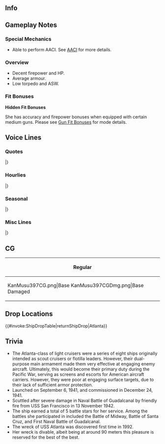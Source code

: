 ==Info==
{{KanmusuInfo|ID=397}}
{{KanmusuInfo|ID=397a}}

==Gameplay Notes==
===Special Mechanics===
* Able to perform AACI. See [[AACI]] for more details.

===Overview===
* Decent firepower and HP.
* Average armour.
* Low torpedo and ASW.

===Fit Bonuses===
{{:{{BASEPAGENAME}}/Equipment Bonuses}}
{{clear}}
'''Hidden Fit Bonuses'''

She has accuracy and firepower bonuses when equipped with certain medium guns. Please see [[Gun Fit Bonuses]] for mode details.

==Voice Lines==
===Quotes===
{{ShipquoteHeader}}
{{ShipquoteKai
|scenario = Introduction
|origin =How is everything? 私はAtlanta級防空巡洋艦、Atlanta。Brooklyn生まれ。あなた、提督さん？よろしくね。
|translation =How is everything? I'm the Atlanta-class anti-air cruiser, Atlanta. I'm from Brooklyn. Are you the Admiral? Nice to meet you.<ref>She was actually built in Kearny, New Jersey. She was commissioned in Brooklyn, New York.</ref>
}}
{{ShipquoteKai
|scenario = Introduction|kai = true
|origin =How is everything? 私はAtlanta級防空巡洋艦、Atlanta。来たよ。提督さん…まあ、今日も頑張ろうっか。
|translation =How is everything? I'm the Atlanta-class anti-air cruiser, Atlanta. Reporting in. Admiral... well, I guess I'll work hard today too.
}}
{{ShipquoteKai
|scenario = Library
|origin =私、Atlanta級軽巡、その一番艦、Atlanta。防空巡洋艦Atlantaの方が通りがいいかな？そう、防空巡の代名詞的な対空火力で、艦隊防空やっちゃうから。…って…あぁ、ごめん。夜戦っとかはちょっといいかな。まあ、いいじゃない。よろしくね。
|translation =I'm the first ship of the Atlanta-class light cruisers, Atlanta. I suppose it sounds better to say I'm the anti-air cruiser Atlanta? Yes, I'm an anti-air cruiser that is synonymous with anti-air power, so just leave the fleet's air defense to me... Eh... Ah, apologies. I suppose night battles are fine too. Oh well. I'll be in your care.
}}
{{ShipquoteKai
|scenario = Secretary 1
|origin =えぇ、私？いいけど。
|translation =Eh, me? Alright then.
}}
{{ShipquoteKai
|scenario = Secretary 1|kai = true
|origin =あぁ、私？いいけど。
|translation =Ah, me? Alright then.
}}
{{ShipquoteKai
|scenario = Secretary 2
|origin =もしかして、夜戦？だったら私はパス。
|translation =Is it a night battle? Then I'll pass.
}}
{{ShipquoteKai
|scenario = Secretary 3
|origin =Can I ask you something? あのさ、それって、どういう意味があるの？私の対空艤装に、なにか問題ある？
|translation =Can I ask you something? Hey, what do you think you're doing? Is there a problem with my anti-air rigging?
}}
{{ShipquoteKai
|scenario = Idle
|origin =日本のfleet、私は苦手かな。でも、わかってくると意外といいやつもいるよね。意外とね。
|translation =I'm not really good with the Japanese Fleet. But surprisingly, some of them are good people once you get to know them. What a surprise. 
}}
{{ShipquoteKai
|scenario = Secretary Married
|origin =Are you alright、提督さん？…そう？なら、まあ、いいけど。Coffee、ここに置くよ。
|translation =Are you alright, Admiral? ...Really? Well, that's fine then. I'll leave your coffee here.
}}
{{ShipquoteKai
|scenario = Wedding
|origin =提督さん、何？What’s up? えぇ？何これ？開けていいの？……ありゃ。まあ、いいんじゃない？Thanks、提督さん。私も、ありかな。
|translation =Admiral, what is it? What's up? Eh? What's this? Can I open it? ...Oh wow. Well, isn't this nice? Thanks, Admiral. I guess I'll accept.
}}
{{ShipquoteKai
|scenario = Looking At Scores
|origin =Information? いいけど。
|translation =You want information? Alright.
}}
{{ShipquoteKai
|scenario = Joining A Fleet
|origin =Are you OK? 防空巡、Atlanta、出撃するから。
|translation =Are you OK? anti-air cruiser, Atlanta, sortieing.
}}
{{ShipquoteKai
|scenario = Equipment 1
|origin =まあ、いいんじゃない。
|translation =Well, I suppose this is fine.
}}
{{ShipquoteKai
|scenario = Equipment 2
|origin =Thanks.
|translation =Thanks.
}}
{{ShipquoteKai
|scenario = Equipment 3
|origin =まあ、ここまではいいかな。
|translation =Well, I suppose this is enough.
}}
{{ShipquoteKai
|scenario = Supply
|origin =あぁ、thanks.
|translation =Ah, thanks.
}}
{{ShipquoteKai
|scenario = Docking Minor
|origin = シャワー 浴びてくる。
|translation =I'm going to take a shower.
}}
{{ShipquoteKai
|scenario = Docking Major
|origin =嫌だな、匂いついちゃう。少しお休み、もらうから。
|translation =Oh no, I stink. I'll go rest for a while.
}}
{{ShipquoteKai
|scenario = Construction
|origin =You know what? 出来たって。
|translation =You know what? It's complete.
}}
{{ShipquoteKai
|scenario = Returning From Sortie
|origin =戻ってこれた。疲れたね。
|translation =We've made it back. That was tiring.
}}
{{ShipquoteKai
|scenario = Starting A Sortie
|origin =私が旗艦？本当に？まあ、いいけど。Atlanta、抜錨。艦隊、前進。
|translation =I'm the flagship? Really? Well, alright then. Atlanta, setting off. Fleet, forwards.
}}
{{ShipquoteKai
|scenario = Battle Start
|origin =来ちゃったか…仕方ない。始めるよ。
|translation =They've come huh... No choice then. Let's begin.
}}
{{ShipquoteKai
|scenario = Attack
|origin =叩き落とせ。Fire! Fire!
|translation =Take them down. Fire! Fire!
}}
{{ShipquoteKai
|scenario = Air Battle/Daytime Spotting/Night Battle Attack
|origin =しっ！来んな、来んなよ！
|translation =Shoo! G-go away!
}}
{{ShipquoteKai
|scenario = Night Battle
|origin =夜戦か。いやなんだよね。悪い予感しかしないけど。
|translation =A night battle huh. I don't like this. I have a bad feeling about this.<ref>She was sunk by USS San Fransisco in the confusion of night battle.</ref>
}}
{{ShipquoteKai
|scenario = Night Battle|kai = true
|origin =えぇ？また夜戦？ごめん、私はパスだって。
|translation =Eh? Another night battle? Sorry, I said I'll pass.
}}
{{ShipquoteKai
|scenario = MVP
|origin =えぇ？わ、私？私が一番活躍したっての？ま、まあ、そうかな。そうみたい。いいんじゃない？
|translation =Eh? M-me? I'm the highest achiever? O-oh, I see. It does look like it. Isn't this fine?
}}
{{ShipquoteKai
|scenario = Minor Damage 1
|origin =あはぁ！何さ？
|translation =Ah! What was that?
}}
{{ShipquoteKai
|scenario = Minor Damage 2
|origin =直撃！？嘘でしょう！
|translation =A direct hit!? It can't be!
}}
{{ShipquoteKai
|scenario = Major Damage
|origin =消して、消して！火を消して！あぁ、水が…！もう！
|translation =Put it out, put it out! Put the fire out! Ah, the water is...! Jeez! 
}}
{{ShipquoteKai
|scenario = Sunk
|origin =だから…嫌だったの……この海は、深いのね。…Ironbottom Soundより…ずっと…
|translation =That's why I said... I didn't like it... This sea is deep. ...Far deeper... than Ironbottom Sound...
}}
|}
<references/>
{{clear}}

===Hourlies===
{{ShipquoteHeader|type = hourly}}
{{ShipquoteKai|kai = true
|scenario = 00:00
|origin =今日の秘書艦は私がやるよ。まあ、いいんじゃない？
|translation =I'll be the secretary ship today. Well, it's fine isn't it?
}}
{{ShipquoteKai|kai = true
|scenario = 01:00
|origin =1 o'clock. 夜は嫌だね。本当。
|translation = 1 o'clock. I really don't like the night.
}}
{{ShipquoteKai|kai = true
|scenario = 02:00
|origin =2 o'clock. 提督さんは夜はどうなの？あぁ、そう。まあ、いいけど。
|translation =2 o'clock. What do you think of the night, Admiral? Ah, I see. Well, that's fine too.
}}
{{ShipquoteKai|kai = true
|scenario = 03:00
|origin =3 o'clock. Coffeeほしくない？眠くなちゃった。あぁ、ごめん。入れてくれるんだ。
|translation =3 o'clock. Can you make some coffee? I'm getting sleepy. Ah, sorry. You did make some.
}}
{{ShipquoteKai|kai = true
|scenario = 04:00
|origin =4 o'clock. Coffee美味しい。Thanks。お代わりは私が入れるよ。
|translation =4 o'clock. The coffee was delicious. Thanks. I'll go make a another cup.
}}
{{ShipquoteKai|kai = true
|scenario = 05:00
|origin =5 o'clock. ありゃ、明るなってきた。はあぁー、もう朝か。Good morning、提督さん。
|translation =5 o'clock. Oh, it's getting bright. Aaaah, it's already morning. Good morning, Admiral.
}}
{{ShipquoteKai|kai = true
|scenario = 06:00
|origin =6 o'clock. Good morning。でも、少し眠いね。仕方ない。
|translation =6 o'clock. Good morning. But, I'm still a little sleepy. That's bound to happen.
}}
{{ShipquoteKai|kai = true
|scenario = 07:00
|origin =7 o'clock. さあ、morningは何にする？取ってきてあげるよ。卵はスクランブル でいい？
|translation =7 o'clock. Now, what would you like this morning? I'll get it for you. Would you like your eggs scrambled?
}}
{{ShipquoteKai|kai = true
|scenario = 08:00
|origin =8 o'clock. あぁ、私？私はフライドベーコンかな。基本だよ。そう、卵は二つね。
|translation =8 o'clock. Ah, me? I suppose I'll have fried bacon. That's a must. Yes, I'll have two eggs.
}}
{{ShipquoteKai|kai = true
|scenario = 09:00
|origin =9 o'clock. さあ、海に出ますか。Task forceを組む。空母は？重巡はどうする？
|translation =9 o'clock. Now shall we head out to sea? Let's put a task force together. Who will be the carriers? The heavy cruisers?
}}
{{ShipquoteKai|kai = true
|scenario = 10:00
|origin =10 o'clock. 対空演習？余裕、そんなの。相手はなに？Betty? Kate? あれは、知らないやつ。
|translation =10 o'clock. An anti-air exercise? I'm good at that. What will the targets be? Betty? Kate? I don't know that plane.<ref>She's referring to the [https://en.wikipedia.org/wiki/Mitsubishi_G4M Mitsubishi G4M "Betty"] and [https://en.wikipedia.org/wiki/Nakajima_B5N Nakajima B5N "Kate"].</ref>
}}
{{ShipquoteKai|kai = true
|scenario = 11:00
|origin =11 o'clock. まあ、なんだって落とすけど。えぇ、日本の駆逐艦？ん、そうね。ちょっと苦手かな。
|translation =11 o'clock. Well, I'll still shoot it down. Eh, Japanese destroyer? Hmmm, yeah. I'm not really good with them.<ref>She was torpedoed by either [[Ikazuchi]] or [[Inazuma]].</ref>
}}
{{ShipquoteKai|kai = true
|scenario = 12:00
|origin =Noon. よし、お昼だ。提督さん、lunch time。今日はAtlanta burgerでいい？なかなかいけるよ。
|translation =Noon. Alright, it's noon. Admiral, it's lunchtime. Would you like some of my special burgers for lunch? They're pretty good.
}}
{{ShipquoteKai|kai = true
|scenario = 13:00
|origin =1 o'clock. さあ、お昼のあとは少しお休みしない？まあ、いいじゃない？
|translation =1 o'clock. Now shall we have a short rest after lunch? Well, isn't it fine?
}}
{{ShipquoteKai|kai = true
|scenario = 14:00
|origin =2 o…あいつらは…日本の駆逐隊じゃ！？いや、あいつらは苦手。こっちくんなよ！えぇ！
|translation =2 o... They are... the Japanese Destroyer Division!? Well, I don't like them. Don't come near me! Eh!
}}
{{ShipquoteKai|kai = true
|scenario = 15:00
|origin =3…o'clock. H-hey、暁、how are you？そ、そう？何よりだわ。
|translation = 3... o'clock. H-hey, Akatsuki, how are you? I-is that so? That's good.
}}
{{ShipquoteKai|kai = true
|scenario = 16:00
|origin =4 o'clock. は、はい。Nightmare、今日も「ぽいぽい」言ってのね。まあ、いいけど。ふあぁ。
|translation =4 o'clock. H-hi. Nightmare, you're still going "poi, poi" today too. Well, that's fine. Whew.
}}
{{ShipquoteKai|kai = true
|scenario = 17:00
|origin =5 o'clock. あいつらやっといなくなった。提督さんもあんなのと毎日戯れて大変ね。そう？あぁ、夕日が…夜に…夜になっちゃうよ。
|translation =5 o'clock. They finally left. You must have your hands full dealing with that every day, Admiral. Really? Ah, the sun is setting... It's... it's almost nighttime.
}}
{{ShipquoteKai|kai = true
|scenario = 18:00
|origin =6 o'clock. やばい、夜だ。まじどうしよう？えぇ、夕食？それどころじゃないよ。
|translation =6 o'clock. Oh no, it's night. What should I do? Eh, dinner? Now's not the time for that.
}}
{{ShipquoteKai|kai = true
|scenario = 19:00
|origin =7 o'clock. やばい、日が完全に暮れた。戦闘態勢。えぇ、飯？レーションでも食べてて。
|translation =7 o'clock. Oh no, the sun has set. Battle stations. Eh, food? Just eat some rations.
}}
{{ShipquoteKai|kai = true
|scenario = 20:00
|origin =8…えぇ、来客？夜に…だれ！？ひ、比叡！やるき！？…えぇ？手作りカレーの差し入れ？Th-thanks。
|translation =8... Eh, a visitor? At this time... Who is it!? Hi-hiei! You want a fight!? ...Eh? You brought some homemade curry? Th-thanks.
}}
{{ShipquoteKai|kai = true
|scenario = 21:00
|origin =9 o'clock. Battleship比叡の差し入れだって。た、食べてみる？あぁ、美味しい。
|translation =9 o'clock. It's a gift from battleship Hiei. Sh-shall we try it? Ah, it's delicious.
}}
{{ShipquoteKai|kai = true
|scenario = 22:00
|origin =10 o'clock. 提督さん、そうなんだ。金剛のサポートレシピで。いや、まじありだった。
|translation =10 o'clock. Admiral, I see. It's Kongou's special recipe. No, it's really good.
}}
{{ShipquoteKai|kai = true
|scenario = 23:00
|origin =11 o'clock. 今日も色々あったね。明日はもっといい日になるよ。じゃ、good night。
|translation =11 o'clock. We did a lot today. I hope tomorrow will be an even better day. Then, good night.
}}
|}
<references/>
{{clear}}

===Seasonal===
{{SeasonalHeaderOld}}
{{SeasonalQuote
|scenario = [[Seasonal/Setsubun_2020|Setsubun 2020]]
|origin = いった。何？だれ？…あ・か・つ・き、てめ…いっ！今度はNightmare…てめらまとめて…うわぁ！
|translation =	Ouch. What's was that? Who did that? ...A-ka-tsu-ki, you little... Ow! Now it's you, Nightmare... Now listen here you little shits... Whoa!
|audio = Atlanta_Setsubun_2020_Secretary_1.mp3
|notes = 
}}
{{SeasonalQuote
|scenario = [[Seasonal/Valentine%27s_Day_2020|Valentine's Day 2020]]
|origin = あぁ、これ？なんかルールなの。まあ、いいけど。味は保証しないよ。どうぞ。
|translation =	Ah, this? I think it was some kind of rule. Well, fine then. I can't guarantee the taste. Here you go.
|audio = Atlanta_Valentines_2020_Secretary_1.mp3
|notes = 
}}
{{SeasonalQuote
|scenario = [[Seasonal/White_Day_2020|White Day 2020]]
|origin = あぁ、義理堅いね、提督さん。忘れてた。まあ、いいけど。へぇ、手作りなんだ？どれ、食べてみよう。あぁ、美味しい。
|translation =	Ah, you're really a stickler for protocol, Admiral. I already forgot about this. Well, it's fine. Hmm, so they're hand made? Let me try one. Ah, it's delicious.
|audio = Atlanta_White_Day_2020_Secretary_1.mp3
|notes = 
}}
{{SeasonalQuote
|scenario = [[Seasonal/Seventh_Anniversary|7th Anniversary]]
|origin = 7th Anniversaryなんだってね。You made it.
|translation =	So it's the 7th Anniversary. You made it.
|audio = Atlanta_7th_Anniversary_Secretary_1.mp3
|notes = 
}}
{{SeasonalQuote
|scenario = [[Seasonal/Rainy_Season_2020|Rainy Season 2020]]
|origin = あぁ、そのumbrellaいいじゃない？好きな感じ。提督さんの？へぇ、そうなんだ。
|translation =	Ah, isn't that umbrella nice? I like how it looks. Is it yours, Admiral? Hmmm, I see.
|audio = Atlanta_Rainy_Season_2020_Secretary_1.mp3
|notes = 
}}
{{SeasonalQuote
|scenario = [[Seasonal/Autumn_2020|Autumn 2020]]
|origin = 秋になると、やっぱ夜がちょっと怖くなるね。鎮守府秋祭り？はぁ、これが…こんな夜なら、あり…かな。
|translation =	When autumn comes, I kinda get a bit scared of the night. The Naval Base Autumn Festival? Hmmm, I think... I can handle... a night like this.
|audio = Atlanta_Autumn_2020_Secretary_1.mp3
|notes = 
}}
{{SeasonalQuote
|scenario = [[Seasonal/End_of_Year_2020|End of Year 2020]]
|origin = まあ、なんてな。一年なんとかもったね。何よりだわ。San Francisco、あんた、なにそれ？えぇ？箒？ 
|translation =	Well, you know. We've managed to make it through another year. Somehow. San Francisco, what's with that getup? Eh? A broom? 
|audio = Atlanta_Year_End_2020_Secretary_1.mp3
|notes = 
}}
{{SeasonalQuote
|scenario = [[Seasonal/Eighth_Anniversary|8th Anniversary]]
|origin = 8th Anniversaryなんだってね。You made it. Congrats.
|translation =	So it's the 8th Anniversary. You made it. Congrats.
|audio = Atlanta_8th Anniversary_Secretary_1.mp3
|notes = 
}}
|}<references/>

{{clear}}

===Misc Lines===
{{SeasonalHeaderOld}}
{{SeasonalQuote
|scenario = [[Spring_2021_Event#Friend_Fleet_Voice_Lines|Spring 2021 Event]]
|origin = Roger. やるぞ、あたし。Fire! 
|translation =	Roger. I can do this. Fire! 
|audio = Ship_Voice_Atlanta_Kai_Spring_2021_Event_Friend_Fleet_1.mp3
|notes = Friend Fleet 1
}}
{{SeasonalQuote
|scenario = [[Spring_2021_Event#Friend_Fleet_Voice_Lines|Spring 2021 Event]]
|origin = Task Force, on camp. Friend fleetを支援する。続け！
|translation =	Task Force, on camp. Supporting the friendly fleet. Follow me! 
|audio = Ship_Voice_Atlanta_Kai_Spring_2021_Event_Friend_Fleet_2.mp3
|notes = Friend Fleet 2
}}
|}<references/>

{{clear}}

==CG==
{| class="mw-collapsible mw-collapsed wikitable" style="width: 100%;"
!Regular
|-
|<gallery>
KanMusu397CG.png|Base
KanMusu397CGDmg.png|Base Damaged
</gallery>
|}

==Drop Locations==
{{#invoke:ShipDropTable|returnShipDrop|Atlanta}}

==Trivia==

* The Atlanta-class of light cruisers were a series of eight ships originally intended as scout cruisers or flotilla leaders. However, their dual-purpose main armament made them very effective at engaging enemy aircraft. Ultimately, this would become their primary duty during the Pacific War, serving as screens and escorts for American aircraft carriers. However, they were poor at engaging surface targets, due to their lack of sufficient armor protection.
* Launched on September 6, 1941, and commissioned in December 24, 1941.
* Scuttled after severe damage in Naval Battle of Guadalcanal by friendly fire from USS San Francisco in 13 November 1942.
* The ship earned a total of 5 battle stars for her service. Among the battles she participated in included the Battle of Midway, Battle of Santa Cruz, and First Naval Battle of Guadalcanal.
* The wreck of USS Atlanta was discovered first time in 1992.
* Her wreck is divable, albeit being at around 90 meters this pleasure is reserved for the best of the best.
<br>

{{Shiplist}}